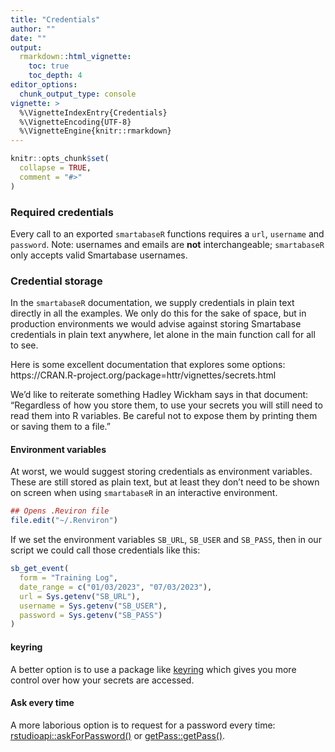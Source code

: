 ```yaml
---
title: "Credentials"
author: ""
date: ""
output: 
  rmarkdown::html_vignette:
    toc: true
    toc_depth: 4
editor_options:
  chunk_output_type: console
vignette: >
  %\VignetteIndexEntry{Credentials}
  %\VignetteEncoding{UTF-8}
  %\VignetteEngine{knitr::rmarkdown}
---
```


```r
knitr::opts_chunk$set(
  collapse = TRUE,
  comment = "#>"
)
```

### Required credentials

Every call to an exported `smartabaseR` functions requires a `url`, `username` and `password`. Note: usernames and emails are **not** interchangeable; `smartabaseR` only accepts valid Smartabase usernames.

### Credential storage

In the `smartabaseR` documentation, we supply credentials in plain text directly in all the examples. We only do this for the sake of space, but in production environments we would advise against storing Smartabase credentials in plain text anywhere, let alone in the main function call for all to see.

Here is some excellent documentation that explores some options: https://CRAN.R-project.org/package=httr/vignettes/secrets.html  

We'd like to reiterate something Hadley Wickham says in that document: "Regardless of how you store them, to use your secrets you will still need to read them into R variables. Be careful not to expose them by printing them or saving them to a file."

#### Environment variables

At worst, we would suggest storing credentials as environment variables. These are still stored as plain text, but at least they don't need to be shown on screen when using `smartabaseR` in an interactive environment. 

```r
## Opens .Reviron file
file.edit("~/.Renviron")
```

If we set the environment variables `SB_URL`, `SB_USER` and `SB_PASS`, then in our script we could call those credentials like this:

```r
sb_get_event(
  form = "Training Log",
  date_range = c("01/03/2023", "07/03/2023"),
  url = Sys.getenv("SB_URL"),
  username = Sys.getenv("SB_USER"),
  password = Sys.getenv("SB_PASS")
)
```

#### keyring

A better option is to use a package like [keyring](https://github.com/r-lib/keyring) which gives you more control over how your secrets are accessed.

#### Ask every time

A more laborious option is to request for a password every time: [rstudioapi::askForPassword()](https://rstudio.github.io/rstudioapi/reference/askForPassword.html) or [getPass::getPass()](https://github.com/wrathematics/getPass).


